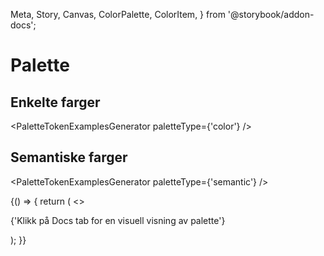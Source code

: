 <!-- palette.mdx -->

  Meta,
  Story,
  Canvas,
  ColorPalette,
  ColorItem,
} from '@storybook/addon-docs';

# Palette

<Meta title="Designtokens" />

## Enkelte farger

<PaletteTokenExamplesGenerator paletteType={'color'} />

## Semantiske farger

<PaletteTokenExamplesGenerator paletteType={'semantic'} />

<Canvas>
  <Story
    name="Palette"
    parameters={{
      design: [
        {
          name: 'Palette',
          type: 'figma',
          url: 'https://www.figma.com/file/nuVtE8FTaeGVs6eZQbEzyM/Funksjonelle-beskrivelser---eksempler?node-id=3254%3A8885',
        },
      ],
    }}
  >
    {() => {
      return (
        <>
          <p>{'Klikk på Docs tab for en visuell visning av palette'}</p>
          <TokensList tokenType={'palette'} />
        </>
      );
    }}
  </Story>
</Canvas>
